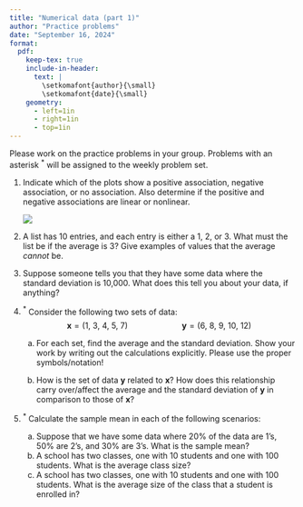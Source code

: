 ```yaml
---
title: "Numerical data (part 1)"
author: "Practice problems"
date: "September 16, 2024"
format:
  pdf:
    keep-tex: true
    include-in-header:
      text: |
        \setkomafont{author}{\small}
        \setkomafont{date}{\small}
    geometry:
      - left=1in
      - right=1in
      - top=1in
---
```


Please work on the practice problems in your group. Problems with an asterisk $^*$ will be assigned to the weekly problem set.

1.  Indicate which of the plots show a positive association, negative association, or no association. Also determine if the positive and negative associations are linear or nonlinear.

    ![](figs/03-scatterplots.png)

2.  A list has 10 entries, and each entry is either a 1, 2, or 3. What must the list be if the average is 3? Give examples of values that the average *cannot* be.

3.  Suppose someone tells you that they have some data where the standard deviation is 10,000. What does this tell you about your data, if anything?

4.  $^*$ Consider the following two sets of data: $$\mathbf{x} =  (1, \ 3,\ 4, \ 5,\  7) \qquad \qquad \qquad  \mathbf{y} =  (6,\ 8,\ 9,\ 10,\ 12)$$

    a.  For each set, find the average and the standard deviation. Show your work by writing out the calculations explicitly. Please use the proper symbols/notation!

    b.  How is the set of data $\mathbf{y}$ related to $\mathbf{x}$? How does this relationship carry over/affect the average and the standard deviation of $\mathbf{y}$ in comparison to those of $\mathbf{x}$?

5.  $^*$ Calculate the sample mean in each of the following scenarios:

    a.  Suppose that we have some data where 20% of the data are 1's, 50% are 2's, and 30% are 3's. What is the sample mean?
    b.  A school has two classes, one with 10 students and one with 100 students. What is the average class size?
    c.  A school has two classes, one with 10 students and one with 100 students. What is the average size of the class that a student is enrolled in?

```{=html}
<!--
5.  Workers at a particular mining site receive an average of 35 days paid vacation, which is lower than the national average. The manager of this plant is under pressure from a local union to increase the amount of paid time off. However, he does not want to give more days off to the workers because that would be costly. Instead he decides he should fire 10 employees in such a way as to raise the average number of days off that are reported by his employees. In order to achieve this goal, should he fire employees who have the most number of days off, least number of days off, or those who have about the average number of days off?
-->
```
